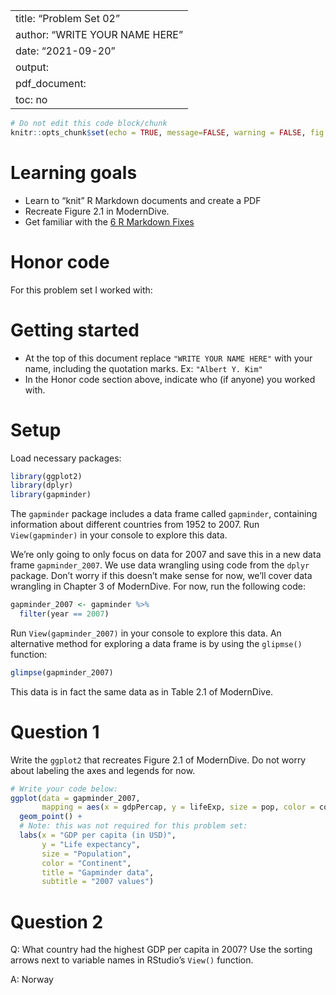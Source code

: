 
---
title: "Problem Set 02"
author: "WRITE YOUR NAME HERE"
date: "2021-09-20"
output:
  pdf_document:
    toc: no
---

```r
# Do not edit this code block/chunk
knitr::opts_chunk$set(echo = TRUE, message=FALSE, warning = FALSE, fig.width = 16/2, fig.height = 9/2)
```

# Learning goals

* Learn to "knit" R Markdown documents and create a PDF
* Recreate Figure 2.1 in ModernDive.
* Get familiar with the [6 R Markdown Fixes](https://docs.google.com/document/d/1P7IyZ4On9OlrCOhygFxjC7XhQqyw8OludwChz-uFd_o/)

# Honor code

For this problem set I worked with: 


# Getting started

* At the top of this document replace `"WRITE YOUR NAME HERE"` with your name, including the quotation marks. Ex: `"Albert Y. Kim"`
* In the Honor code section above, indicate who (if anyone) you worked with. 


# Setup

Load necessary packages:

```r
library(ggplot2)
library(dplyr)
library(gapminder)
```

The `gapminder` package includes a data frame called `gapminder`, containing information about different countries from 1952 to 2007. Run `View(gapminder)` in your console to explore this data.

We're only going to only focus on data for 2007 and save this in a new data frame `gapminder_2007`. We use data wrangling using code from the `dplyr` package. Don't worry if this doesn't make sense for now, we'll cover data wrangling in Chapter 3 of ModernDive. For now, run the following code:

```r
gapminder_2007 <- gapminder %>% 
  filter(year == 2007)
```

Run `View(gapminder_2007)` in your console to explore this data. An alternative method for exploring a data frame is by using the `glipmse()` function:

```r
glimpse(gapminder_2007)
```

This data is in fact the same data as in Table 2.1 of ModernDive.

# Question 1

Write the `ggplot2` that recreates Figure 2.1 of ModernDive. Do not worry about labeling the axes and legends for now. 

```r
# Write your code below:
ggplot(data = gapminder_2007, 
       mapping = aes(x = gdpPercap, y = lifeExp, size = pop, color = continent)) +
  geom_point() +
  # Note: this was not required for this problem set:
  labs(x = "GDP per capita (in USD)", 
       y = "Life expectancy", 
       size = "Population", 
       color = "Continent", 
       title = "Gapminder data",
       subtitle = "2007 values")
```


# Question 2

Q: What country had the highest GDP per capita in 2007? Use the sorting arrows next to variable names in RStudio's `View()` function.

A: Norway
